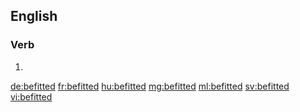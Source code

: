 ==English==

===Verb===
{{head|en|verb form}}

# {{en-past of|befit}}

[[de:befitted]]
[[fr:befitted]]
[[hu:befitted]]
[[mg:befitted]]
[[ml:befitted]]
[[sv:befitted]]
[[vi:befitted]]